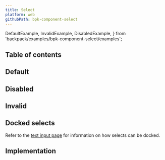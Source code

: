 ```yaml
---
title: Select
platform: web
githubPath: bpk-component-select
---
```



  DefaultExample,
  InvalidExample,
  DisabledExample,
} from 'backpack/examples/bpk-component-select/examples';

## Table of contents

## Default

<PresentationBlock>
  <DefaultExample />
</PresentationBlock>

## Disabled

<PresentationBlock>
  <DisabledExample />
</PresentationBlock>

## Invalid

<PresentationBlock>
  <InvalidExample />
</PresentationBlock>

## Docked selects

Refer to the [text input page](/components/text-input) for information on how selects can be docked.


## Implementation

<Readme />
